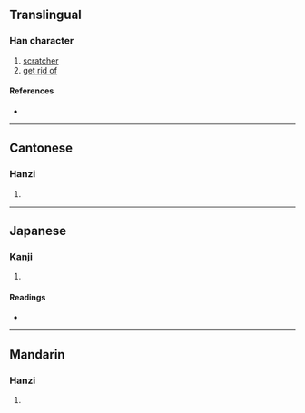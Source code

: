 {{character info/new}}
==Translingual==

===Han character===
{{Han char|rn=64|rad=手|as=09|sn=12|four=50027|canj=QYBB|ids=⿰扌帝}}

# [[scratcher]]
# [[get rid of]]

====References====
* {{Han ref|kx=0443.210|dkj=12379|dj=0794.210|hdz=31923.060|uh=63E5|ud=25573|bh=D956|bd=55638}}

----

==Cantonese==

===Hanzi===
{{yue-hanzi|jyut=[[dai3]], [[tai3]], [[zaai6]]|y=dai3, tai3, jaai6}}

# {{rfdef|yue|sort=手09}}

----

==Japanese==

===Kanji===
{{ja-kanji|grade=|rs=手09}}

# {{rfdef|ja|sort=手09}}

====Readings====
* {{ja-readings|on=[[てい]] (tei), [[たい]] (tai), [[てき]] (teki), [[ちゃく]] (chaku)|kun=[[こうがい]] (kougai)}}

----

==Mandarin==

===Hanzi===
{{cmn-hanzi|pin=[[tì]] ([[ti4]])|wg=t'i<sup>4</sup>}}

# {{rfdef|cmn|sort=手09}}